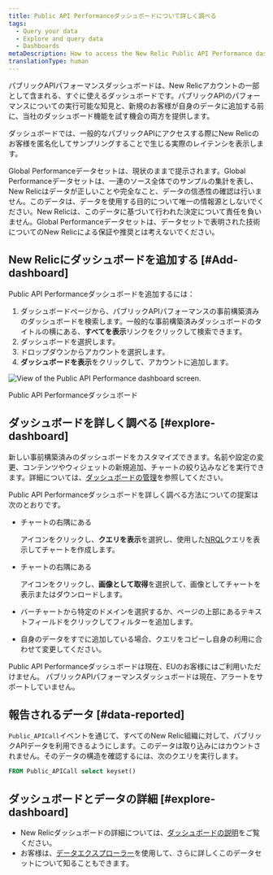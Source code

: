 ```yaml
---
title: Public API Performanceダッシュボードについて詳しく調べる
tags:
  - Query your data
  - Explore and query data
  - Dashboards
metaDescription: How to access the New Relic Public API Performance dashboard.
translationType: human
---
```



パブリックAPIパフォーマンスダッシュボードは、New Relicアカウントの一部として含まれる、すぐに使えるダッシュボードです。パブリックAPIのパフォーマンスについての実行可能な知見と、新規のお客様が自身のデータに追加する前に、当社のダッシュボード機能を試す機会の両方を提供します。

ダッシュボードでは、一般的なパブリックAPIにアクセスする際にNew Relicのお客様を匿名化してサンプリングすることで生じる実際のレイテンシを表示します。

<Callout variant="important">
  Global Performanceデータセットは、現状のままで提示されます。Global Performanceデータセットは、一連のソース全体でのサンプルの集計を表し、New Relicはデータが正しいことや完全なこと、データの信憑性の確認は行いません。このデータは、データを使用する目的について唯一の情報源としないでください。New Relicは、このデータに基づいて行われた決定について責任を負いません。Global Performanceデータセットは、データセットで表明された技術についてのNew Relicによる保証や推奨とは考えないでください。
</Callout>

## New Relicにダッシュボードを追加する [#Add-dashboard]

Public API Performanceダッシュボードを追加するには：

1. ダッシュボードページから、パブリックAPIパフォーマンスの事前構築済みのダッシュボードを検索します。一般的な事前構築済みダッシュボードのタイトルの横にある、**すべてを表示**リンクをクリックして検索できます。
2. ダッシュボードを選択します。
3. ドロップダウンからアカウントを選択します。
4. **ダッシュボードを表示**をクリックして、アカウントに追加します。

<img
  title="Public API Performance dashboard"
  alt="View of the Public API Performance dashboard screen."
  src={publicApiPerformanceDashForGpd}
/>

<figcaption>
  Public API Performanceダッシュボード
</figcaption>

## ダッシュボードを詳しく調べる [#explore-dashboard]

新しい事前構築済みのダッシュボードをカスタマイズできます。名前や設定の変更、コンテンツやウィジェットの新規追加、チャートの絞り込みなどを実行できます。詳細については、[ダッシュボードの管理](/docs/query-your-data/explore-query-data/dashboards/manage-your-dashboard/)を参照してください。

Public API Performanceダッシュボードを詳しく調べる方法についての提案は次のとおりです。

* チャートの右隅にある

  <Icon name="fe-more-horizontal"/>

  アイコンをクリックし、**クエリを表示**を選択し、使用した[NRQL](/docs/query-data/nrql-new-relic-query-language/getting-started/introduction-nrql)クエリを表示してチャートを作成します。

* チャートの右隅にある

  <Icon name="fe-more-horizontal"/>

  アイコンをクリックし、**画像として取得**を選択して、画像としてチャートを表示またはダウンロードします。

* バーチャートから特定のドメインを選択するか、ページの上部にあるテキストフィールドをクリックしてフィルターを追加します。

* 自身のデータをすでに追加している場合、クエリをコピーし自身の利用に合わせて変更してください。

<Callout variant="important">
  Public API Performanceダッシュボードは現在、EUのお客様にはご利用いただけません。
</Callout>

<Callout variant="important">
  パブリックAPIパフォーマンスダッシュボードは現在、アラートをサポートしていません。
</Callout>

## 報告されるデータ [#data-reported]

`Public_APICall`イベントを通じて、すべてのNew Relic組織に対して、パブリックAPIデータを利用できるようにします。このデータは取り込みにはカウントされません。そのデータの構造を確認するには、次のクエリを実行します。

```sql
FROM Public_APICall select keyset()
```

## ダッシュボードとデータの詳細 [#explore-dashboard]

* New Relicダッシュボードの詳細については、[ダッシュボードの説明](/docs/query-your-data/explore-query-data/dashboards/introduction-dashboards/)をご覧ください。
* お客様は、[データエクスプローラー](/docs/query-your-data/explore-query-data/browse-data/introduction-data-explorer/)を使用して、さらに詳しくこのデータセットについて知ることもできます。